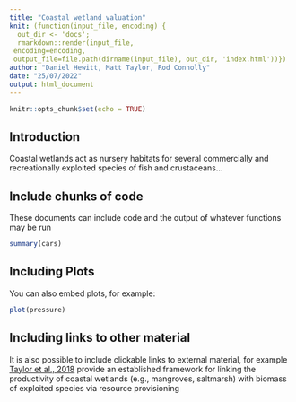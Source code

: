 ```yaml
---
title: "Coastal wetland valuation"
knit: (function(input_file, encoding) {
  out_dir <- 'docs';
  rmarkdown::render(input_file,
 encoding=encoding,
 output_file=file.path(dirname(input_file), out_dir, 'index.html'))})
author: "Daniel Hewitt, Matt Taylor, Rod Connolly"
date: "25/07/2022"
output: html_document
---
```


```r
knitr::opts_chunk$set(echo = TRUE)
```

## Introduction

Coastal wetlands act as nursery habitats for several commercially and recreationally exploited species of fish and crustaceans...

## Include chunks of code

These documents can include code and the output of whatever functions may be run
```r

summary(cars)
```

## Including Plots

You can also embed plots, for example:

```r
plot(pressure)
```

## Including links to other material

It is also possible to include clickable links to external material, for example [Taylor et al., 2018](https://doi.org/10.1016/j.ecolind.2017.08.044) provide an established framework for linking the productivity of coastal wetlands (e.g., mangroves, saltmarsh) with biomass of exploited species via resource provisioning
